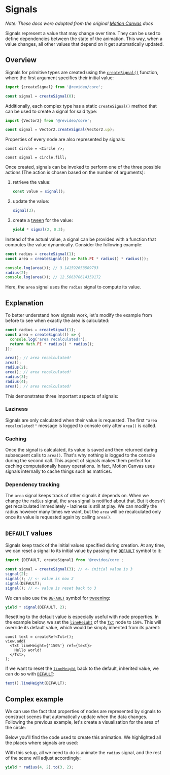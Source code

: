 # Signals

_Note: These docs were adopted from the original
[Motion Canvas](https://motioncanvas.io/docs/) docs_

Signals represent a value that may change over time. They can be used to define
dependencies between the state of the animation. This way, when a value changes,
all other values that depend on it get automatically updated.

## Overview

Signals for primitive types are created using the
[`createSignal()`](/api/core/signals#createSignal) function, where the first
argument specifies their initial value:

```ts
import {createSignal} from '@revideo/core';

const signal = createSignal(0);
```

Additionally, each complex type has a static `createSignal()` method that can be
used to create a signal for said type:

```ts
import {Vector2} from '@revideo/core';

const signal = Vector2.createSignal(Vector2.up);
```

Properties of every node are also represented by signals:

```tsx
const circle = <Circle />;

const signal = circle.fill;
```

Once created, signals can be invoked to perform one of the three possible
actions (The action is chosen based on the number of arguments):

1. retrieve the value:
   ```ts
   const value = signal();
   ```
2. update the value:
   ```ts
   signal(3);
   ```
3. create a [tween](/tweening) for the value:
   ```ts
   yield * signal(2, 0.3);
   ```

Instead of the actual value, a signal can be provided with a function that
computes the value dynamically. Consider the following example:

```ts
const radius = createSignal(1);
const area = createSignal(() => Math.PI * radius() * radius());

console.log(area()); // 3.141592653589793
radius(2);
console.log(area()); // 12.566370614359172
```

Here, the `area` signal uses the `radius` signal to compute its value.

## Explanation

To better understand how signals work, let's modify the example from before to
see when exactly the area is calculated:

```ts
const radius = createSignal(1);
const area = createSignal(() => {
  console.log('area recalculated!');
  return Math.PI * radius() * radius();
});

area(); // area recalculated!
area();
radius(2);
area(); // area recalculated!
radius(3);
radius(4);
area(); // area recalculated!
```

This demonstrates three important aspects of signals:

### Laziness

Signals are only calculated when their value is requested. The first
`"area recalculated!"` message is logged to console only after `area()` is
called.

### Caching

Once the signal is calculated, its value is saved and then returned during
subsequent calls to `area()`. That's why nothing is logged to the console during
the second call. This aspect of signals makes them perfect for caching
computationally heavy operations. In fact, Motion Canvas uses signals internally
to cache things such as matrices.

### Dependency tracking

The `area` signal keeps track of other signals it depends on. When we change the
`radius` signal, the `area` signal is notified about that. But it doesn't get
recalculated immediately - laziness is still at play. We can modify the radius
however many times we want, but the `area` will be recalculated only once its
value is requested again by calling `area()`.

## `DEFAULT` values

Signals keep track of the initial values specified during creation. At any time,
we can reset a signal to its initial value by passing the
[`DEFAULT`](/api/core/signals#DEFAULT) symbol to it:

```ts
import {DEFAULT, createSignal} from '@revideo/core';

const signal = createSignal(3); // <- initial value is 3
signal(2);
signal(); // <- value is now 2
signal(DEFAULT);
signal(); // <- value is reset back to 3
```

We can also use the [`DEFAULT`](/api/core/signals#DEFAULT) symbol for
[tweening](/tweening):

```ts
yield * signal(DEFAULT, 2);
```

Resetting to the default value is especially useful with node properties. In the
example below, we set the [`lineHeight`](/api/2d/components/Layout#lineHeight)
of the [`Txt`](/api/2d/components/Txt) node to `150%`. This will override its
default value, which would be simply inherited from its parent:

```tsx
const text = createRef<Txt>();
view.add(
  <Txt lineHeight={'150%'} ref={text}>
    Hello world!
  </Txt>,
);
```

If we want to reset the [`lineHeight`](/api/2d/components/Layout#lineHeight)
back to the default, inherited value, we can do so with
[`DEFAULT`](/api/core/signals#DEFAULT):

```ts
text().lineHeight(DEFAULT);
```

## Complex example

We can use the fact that properties of nodes are represented by signals to
construct scenes that automatically update when the data changes. Following the
previous example, let's create a visualisation for the area of the circle:

Below you'll find the code used to create this animation. We highlighted all the
places where signals are used:

With this setup, all we need to do is animate the `radius` signal, and the rest
of the scene will adjust accordingly:

```ts
yield * radius(4, 2).to(3, 2);
```
